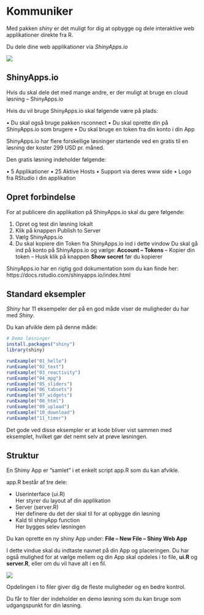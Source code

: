 # Kommuniker {#kommuniker}
Med pakken *shiny* er det muligt for dig at opbygge og dele interaktive web applikationer direkte fra R.

Du dele dine web applikationer via *ShinyApps.io*

![](image/shiny.jpg)

## ShinyApps.io
Hvis du skal dele det med mange andre, er der muligt at bruge en cloud løsning – ShinyApps.io

Hvis du vil bruge ShinyApps.io skal følgende være på plads:

•	Du skal også bruge pakken rsconnect
•	Du skal oprette din på ShinyApps.io som brugere
•	Du skal bruge en token fra din konto i din App

ShinyApps.io har flere forskellige løsninger startende ved en gratis til en løsning der koster 299 USD pr. måned.

Den gratis løsning indeholder følgende:

•	5 Applikationer
•	25 Aktive Hosts
•	Support via deres www side
•	Logo fra RStudio i din applikation

## Opret forbindelse
For at publicere din applikation på ShinyApps.io skal du gøre følgende:

1.	Opret og test din løsning lokalt
2.	Klik på knappen Publish to Server
3.	Vælg ShinyApps.io
4.	Du skal kopiere din Token fra ShinyApps.io ind i dette vindow 
Du skal gå ind på konto på ShinyApps.io og vælge:
**Account – Tokens** – Kopier din token – Husk klik på knappen **Show secret** før du kopierer

ShinyApps.io har en rigtig god dokumentation som du kan finde her: https://docs.rstudio.com/shinyapps.io/index.html

## Standard eksempler
*Shiny* har 11 eksempeler der på en god måde viser de muligheder du har med *Shiny*.

Du kan afvikle dem på denne måde:

```r
# Demo løsninger
install.packages("shiny")
library(shiny)

runExample("01_hello")
runExample("02_text")
runExample("03_reactivity")
runExample("04_mpg")
runExample("05_sliders")
runExample("06_tabsets")
runExample("07_widgets")
runExample("08_html")
runExample("09_upload")
runExample("10_download")
runExample("11_timer")
```

Det gode ved disse eksempler er at kode bliver vist sammen med eksemplet, hvilket gør det nemt selv at prøve løsningen.

## Struktur
En Shimy App er ”samlet” i et enkelt script app.R som du kan afvikle.

app.R består af tre dele:

* Userinterface (ui.R)  
Her styrer du layout af din applikation
* Server (server.R)  
Her definere du det der skal til for at opbygge din løsning
* Kald til shinyApp function  
Her bygges selev løsningen


Du kan oprette en ny shiny App under: **File – New File – Shiny Web App**

I dette vindue skal du indtaste navnet på din App og placeringen. Du har også mulighed for at vælge mellem og din App skal opdeles i to file, **ui.R** og **server.R**, eller om du vil have alt i en fil.

![](image/shiny_app.png)

Opdelingen i to filer giver dig de fleste muligheder og en bedre kontrol.

Du får to filer der indeholder en demo løsning som du kan bruge som udgangspunkt for din løsning.



